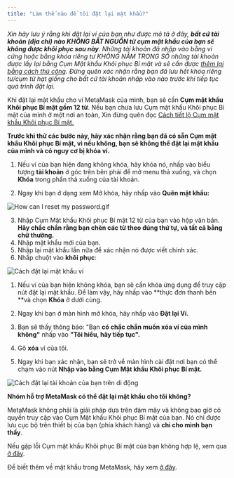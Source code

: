 ```yaml
---
title: "Làm thế nào để tôi đặt lại mật khẩu?"
---
```



_Xin hãy lưu ý rằng khi đặt lại ví của bạn như được mô tả ở đây, **bất cứ tài khoản (địa chỉ) nào KHÔNG BẮT NGUỒN từ cụm mật khẩu của bạn sẽ không được khôi phục sau này**. Những tài khoản đã nhập vào bằng ví cứng hoặc bằng khóa riêng tư KHÔNG NẰM TRONG SỐ những tài khoản được lấy lại bằng Cụm Mật khẩu Khôi phục Bí mật và sẽ cần được [thêm lại bằng cách thủ công](/managing-my-wallet/accounts-and-addresses/how-to-add-missing-accounts-after-restoring-with-secret-recovery-phrase). Đừng quên xác nhận rằng bạn đã lưu hết khóa riêng tư/cụm từ hạt giống cho bất cứ tài khoản nhập vào nào trước khi tiếp tục quá trình đặt lại._

Khi đặt lại mật khẩu cho ví MetaMask của mình, bạn sẽ cần **Cụm mật khẩu Khôi phục Bí mật gồm 12 từ**. Nếu bạn chưa lưu Cụm mật khẩu Khôi phục Bí mật của mình ở một nơi an toàn, Xin đừng quên đọc [Cách tiết lộ Cụm mật khẩu Khôi phục Bí mật.](/privacy-and-security/how-to-reveal-your-secret-recovery-phrase)

**Trước khi thử các bước này, hãy xác nhận rằng bạn đã có sẵn Cụm mật khẩu Khôi phục Bí mật, vì nếu không, bạn sẽ không thể đặt lại mật khẩu của mình và có nguy cơ bị khóa ví.**

<Tabs>

<TabItem value="Tiện ích mở rộng" label="Tiện ích mở rộng">

1. Nếu ví của bạn hiện đang không khóa, hãy khóa nó, nhấp vào biểu tượng **tài khoản** ở góc trên bên phải để mở menu thả xuống, và chọn **Khóa** trong phần thả xuống của tài khoản.

2. Ngay khi bạn ở dạng xem Mở khóa, hãy nhấp vào **Quên mật khẩu:**

<div class="center-container">
  <div class="img-medium">
    <img
      src={
        require("../../../../../../img/i18n/legacy/How_can_I_reset_my_password.gif")
          .default
      }
      alt="How can I reset my password.gif"
    />
  </div>
</div>

3. Nhập Cụm Mật khẩu Khôi phục Bí mật 12 từ của bạn vào hộp văn bản. **Hãy chắc chắn rằng bạn chèn các từ theo đúng thứ tự, và tất cả bằng chữ thường.**
4. Nhập mật khẩu mới của bạn.
5. Nhập lại mật khẩu lần nữa để xác nhận nó được viết chính xác.
6. Nhấp chuột vào **khôi phục**:

<div class="center-container">
  <div class="img-large">
    <img
      src={
        require("../../../../../../img/i18n/legacy/How_to_reset_wallet_2.1_password.png")
          .default
      }
      alt="Cách đặt lại mật khẩu ví"
    />
  </div>
</div>

</TabItem>

<TabItem value="Thiết bị di động" label="Thiết bị di động">

1. Nếu ví của bạn hiện không khóa, bạn sẽ cần khóa ứng dụng để truy cập nút đặt lại mật khẩu. Để làm vậy, hãy nhấp vào **thực đơn thanh bên **và chọn **Khóa** ở dưới cùng.

2. Ngay khi bạn ở màn hình mở khóa, hãy nhấp vào **Đặt lại Ví.**

3. Bạn sẽ thấy thông báo: "Bạn **có chắc chắn muốn xóa ví của mình không"** nhấp vào **"Tôi hiểu, hãy tiếp tục".**

4. Gõ **xóa** ví của tôi.

5. Ngay khi bạn xác nhận, bạn sẽ trở về màn hình cài đặt nơi bạn có thể chạm vào nút **Nhập vào bằng Cụm Mật khẩu Khôi phục Bí mật.**

<div class="center-container">
  <div class="img-medium">
    <img
      src={
        require("../../../../../../img/i18n/legacy/How_to_reset_your_account_mobile.gif")
          .default
      }
      alt="Cách đặt lại tài khoản của bạn trên di động"
    />
  </div>
</div>

</TabItem>

</Tabs>

**Nhóm hỗ trợ MetaMask có thể đặt lại mật khẩu cho tôi không?**

MetaMask không phải là giải pháp dựa trên đám mây và không bao giờ có quyền truy cập vào Cụm Mật khẩu Khôi phục Bí mật của bạn. Nó chỉ được lưu cục bộ trên thiết bị của bạn (phía khách hàng) và **chỉ cho mình bạn thấy**.

Nếu gặp lỗi Cụm mật khẩu Khôi phục Bí mật của bạn không hợp lệ, xem qua [ở đây](/privacy-and-security/how-to-fix-invalid-seed-phrase-error-invalid-secret-recovery-phrase).

Để biết thêm về mật khẩu trong MetaMask, hãy xem [ở đây](/privacy-and-security/passwords-and-metamask).
